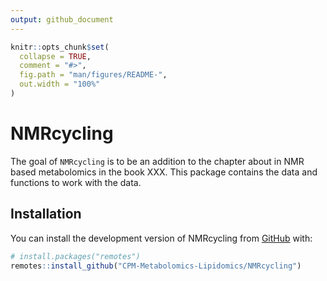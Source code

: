 ```yaml
---
output: github_document
---
```


<!-- README.md is generated from README.Rmd. Please edit that file -->

```r
knitr::opts_chunk$set(
  collapse = TRUE,
  comment = "#>",
  fig.path = "man/figures/README-",
  out.width = "100%"
)
```

# NMRcycling

<!-- badges: start -->
<!-- badges: end -->

The goal of `NMRcycling` is to be an addition to the chapter about in NMR based 
metabolomics in the book XXX.
This package contains the data and functions to work with the data.

## Installation

You can install the development version of NMRcycling from [GitHub](https://github.com/ricoderks/NMRcycling) with:

``` r
# install.packages("remotes")
remotes::install_github("CPM-Metabolomics-Lipidomics/NMRcycling")
```


